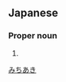 ==Japanese==
{{ja-kanjitab|通|哲}}

===Proper noun===
{{ja-pos|proper|みちあき}}

# {{given name|male|lang=ja}}

[[Category:Japanese male given names|みちあき]]